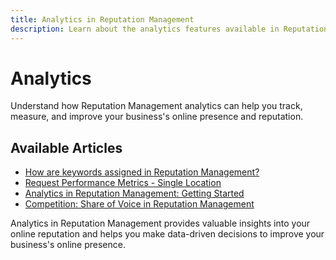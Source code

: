 ```yaml
---
title: Analytics in Reputation Management
description: Learn about the analytics features available in Reputation Management
---
```


# Analytics

Understand how Reputation Management analytics can help you track, measure, and improve your business's online presence and reputation.

## Available Articles

- [How are keywords assigned in Reputation Management?](how-are-keywords-assigned)
- [Request Performance Metrics - Single Location](request-performance-metrics-single-location)
- [Analytics in Reputation Management: Getting Started](getting-started)
- [Competition: Share of Voice in Reputation Management](competition-share-of-voice)

Analytics in Reputation Management provides valuable insights into your online reputation and helps you make data-driven decisions to improve your business's online presence.